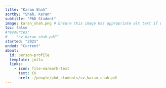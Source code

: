 ```yaml
---
title: "Karan Shah"
sortby: "Shah, Karan"
subtitle: "PhD Student"
image: karan_shah.png # Ensure this image has appropriate alt text if used directly in content
toc: false
#resources: 
#  - "cv_karan_shah.pdf"
started: "2021"
ended: "Current"
about:
  id: person-profile
  template: jolla
  links:
    - icon: file-earmark-text
      text: CV
      href: ./people/phd_students/cv_karan_shah.pdf
---
```


:::{#person-profile}
:::

<!---
## Biography
## Experience
## Education
-->
